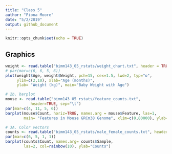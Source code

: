 ```yaml
---
title: "Class 5"
author: "Fiona Moore"
date: "5/2/2019"
output: github_document
---
```


```r
knitr::opts_chunk$set(echo = TRUE)
```
## Graphics

```r
weight <- read.table("bimm143_05_rstats/weight_chart.txt", header = TRUE)
# par(mar=c(6, 6, 5, 6))
plot(weight$Age, weight$Weight, pch=15, cex=1.5, lwd=2, typ="o", 
     ylim=c(2,10), xlab="Age (months)", 
     ylab= "Weight (kg)", main="Baby Weight with Age")

# 2b. barplot
mouse <- read.table("bimm143_05_rstats/feature_counts.txt", 
           header=TRUE, sep="\t")
par(mar=c(4, 11, 5, 6))
barplot(mouse$Count, horiz=TRUE, names.arg = mouse$Feature, las=1, 
        main= "Features in Mouse GRCm38 Genome", xlim=c(0,80000), ylab="")

# 3A. Color vectors
counts <- read.table("bimm143_05_rstats/male_female_counts.txt", header=TRUE, sep="\t")
par(mar=c(6, 5, 1, 1))
barplot(counts$Count, names.arg= counts$Sample,
        las=2, col=rainbow(10), ylab="Counts")

```


